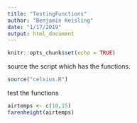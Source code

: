 ```yaml
---
title: "TestingFunctions"
author: "Benjamin Keisling"
date: "1/17/2019"
output: html_document
---
```


```r
knitr::opts_chunk$set(echo = TRUE)
```

source the script which has the functions.

```r
source("celsius.R")
```

test the functions 

```r
airtemps <- c(10,15)
farenheight(airtemps)
```

